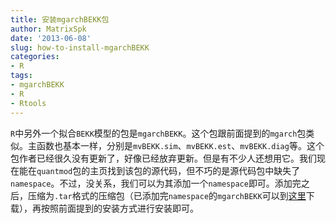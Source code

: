 ```yaml
---
title: 安装mgarchBEKK包
author: MatrixSpk
date: '2013-06-08'
slug: how-to-install-mgarchBEKK
categories:
- R
tags:
- mgarchBEKK
- R
- Rtools
---
```

`R`中另外一个拟合`BEKK`模型的包是`mgarchBEKK`。这个包跟前面提到的`mgarch`包类似。主函数也基本一样，分别是`mvBEKK.sim`、`mvBEKK.est`、`mvBEKK.diag`等。这个包作者已经很久没有更新了，好像已经放弃更新。但是有不少人还想用它。我们现在能在`quantmod`包的主页找到该包的源代码，但不巧的是源代码包中缺失了`namespace`。不过，没关系，我们可以为其添加一个`namespace`即可。添加完之后，压缩为`.tar`格式的压缩包（已添加完`namespace`的`mgarchBEKK`可以到[这里](https://github.com/dengyishuo/dengyishuo.github.com/blob/master/media/mgarchBEKK.tar)下载），再按照前面提到的安装方式进行安装即可。
